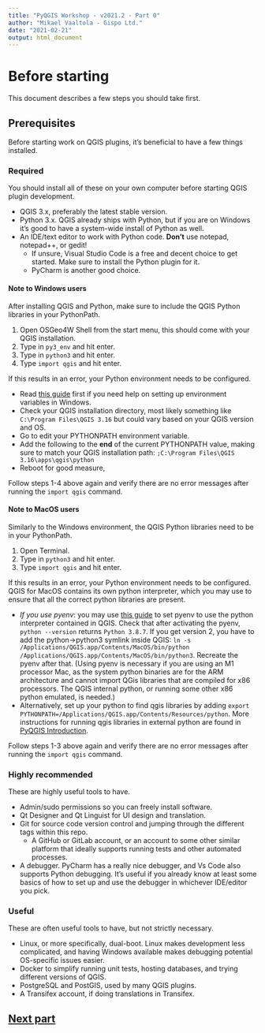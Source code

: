 ```yaml
---
title: "PyQGIS Workshop - v2021.2 - Part 0"
author: "Mikael Vaaltola - Gispo Ltd."
date: "2021-02-21"
output: html_document
---
```


# Before starting

This document describes a few steps you should take first.

## Prerequisites

Before starting work on QGIS plugins, it's beneficial to have a few things installed.

### Required

You should install all of these on your own computer before starting QGIS plugin development.

- QGIS 3.x, preferably the latest stable version.
- Python 3.x. QGIS already ships with Python, but if you are on Windows it's good to have a system-wide install of Python as well.
- An IDE/text editor to work with Python code. **Don't** use notepad, notepad++, or gedit!
    - If unsure, Visual Studio Code is a free and decent choice to get started. Make sure to install the Python plugin for it.
    - PyCharm is another good choice.

#### Note to Windows users

After installing QGIS and Python, make sure to include the QGIS Python libraries in your PythonPath.

1. Open OSGeo4W Shell from the start menu, this should come with your QGIS installation.
2. Type in `py3_env` and hit enter.
3. Type in `python3` and hit enter.
4. Type `import qgis` and hit enter.

If this results in an error, your Python environment needs to be configured.

- Read [this guide](https://www.architectryan.com/2018/08/31/how-to-change-environment-variables-on-windows-10/) first if you need help on setting up environment variables in Windows.
- Check your QGIS installation directory, most likely something like `C:\Program Files\QGIS 3.16` but could vary based on your QGIS version and OS.
- Go to edit your PYTHONPATH environment variable.
- Add the following to the **end** of the current PYTHONPATH value, making sure to match your QGIS installation path:
`;C:\Program Files\QGIS 3.16\apps\qgis\python`
- Reboot for good measure,

Follow steps 1-4 above again and verify there are no error messages after running the `import qgis` command.

#### Note to MacOS users

Similarly to the Windows environment, the QGIS Python libraries need to be in your PythonPath.

1. Open Terminal.
2. Type in `python3` and hit enter.
3. Type `import qgis` and hit enter.

If this results in an error, your Python environment needs to be configured. QGIS for MacOS contains its own python interpreter, which you may use to ensure that all the correct python libraries are present.

- *If you use pyenv*: you may use [this guide](https://gist.github.com/mkpaa/e8a5b349d02c6677e38d9ac505019312) to set pyenv to use the python interpreter contained in QGIS. Check that after activating the pyenv, `python --version` returns `Python 3.8.7`. If you get version 2, you have to add the python->python3 symlink inside QGIS: `ln -s /Applications/QGIS.app/Contents/MacOS/bin/python /Applications/QGIS.app/Contents/MacOS/bin/python3`. Recreate the pyenv after that. (Using pyenv is necessary if you are using an M1 processor Mac, as the system python binaries are for the ARM architecture and cannot import QGis libraries that are compiled for x86 processors. The QGIS internal python, or running some other x86 python emulated, is needed.)
- Alternatively, set up your python to find qgis libraries by adding `export PYTHONPATH=/Applications/QGIS.app/Contents/Resources/python`. More instructions for running qgis libraries in external python are found in [PyQGIS Introduction](https://docs.qgis.org/3.16/en/docs/pyqgis_developer_cookbook/intro.html#running-custom-applications).

Follow steps 1-3 above again and verify there are no error messages after running the `import qgis` command.

### Highly recommended

These are highly useful tools to have.

- Admin/sudo permissions so you can freely install software.
- Qt Designer and Qt Linguist for UI design and translation.
- Git for source code version control and jumping through the different tags within this repo.
    - A GitHub or GitLab account, or an account to some other similar platform that ideally supports running tests and other automated processes.
- A debugger. PyCharm has a really nice debugger, and Vs Code also supports Python debugging. It's useful if you already know at least some basics of how to set up and use the debugger in whichever IDE/editor you pick.

### Useful

These are often useful tools to have, but not strictly necessary.

- Linux, or more specifically, dual-boot. Linux makes development less complicated, and having Windows available makes debugging potential OS-specific issues easier.
- Docker to simplify running unit tests, hosting databases, and trying different versions of QGIS.
- PostgreSQL and PostGIS, used by many QGIS plugins.
- A Transifex account, if doing translations in Transifex.


## [Next part](https://htmlpreview.github.io/?https://github.com/GispoCoding/pyqgis_workshop/blob/master/docs/pyqgis-1_python.html)
